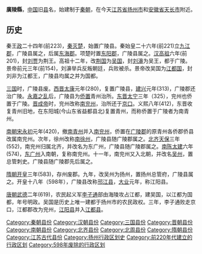 '''廣陵縣'''，[[中国|中国]]旧[[县|县]]名，始建制于[[秦朝|秦朝]]，在今天[[江苏省|江苏省]][[扬州市|扬州市]]和[[安徽省|安徽省]][[天长市|天长市]]附近。

==历史== 

秦王[[嬴政|政]]二十四年(前223)，[[秦灭楚|秦灭楚]]，始置广陵县。秦始皇二十六年(前221)立[[九江郡|九江郡]]，广陵县属之，后属[[东海郡|东海郡]]。项楚时置[[东阳郡|东阳郡]]，广陵县属之。[[汉高祖|汉高祖]]六年(前201)，封[[刘贾|刘贾]]为荆王。高祖十二年，改[[荆国_(汉初)|荆国]]为[[吳國_(漢朝)|吴国]]，封[[刘濞|刘濞]]为吴王，都于广陵。景帝前元三年(前154)，刘濞举兵反叛朝廷，兵败被杀。景帝改吴国为[[江都国|江都国]]，封刘非为江都王，广陵县均属之并为国都。
 
[[三国|三国]]时，广陵县废。[[西晋|西晋]][[太康_(西晋)|太康]]元年(280)，复置广陵县，[[建兴_(西晋)|建兴]]元年(313)，广陵郡还治广陵。[[永嘉之乱|永嘉之乱]]后，广陵县为[[侨郡|侨置]]青州治所。[[东晋|东晋]][[太宁_(东晋)|太宁]]三年（325），兖州也侨置于广陵。[[晋成帝|晋成帝]]时，兖州改称[[南兖州|南兖州]]，治所还于[[京口|京口]]。义熙八年(412)，东晋收复青州旧地，在东阳城(今山东省益都县北)复置青州，而称侨置于广陵者为南青州。

[[南朝宋|南朝宋]][[永初_(刘宋)|永初]]元年(420)，撤[[南青州|南青州]]并入[[南兗州_(南朝)|南兖州]]，侨置在[[广陵郡|广陵郡]]的原青州各侨郡侨县改属南兖州。次年，徐州改称[[南徐州_(刘宋)|南徐州]]，广陵县随广陵郡属之。[[北齐|北齐]][[天保_(北齐)|天保]]三年(552)，南兖州归属北齐，并改名为东广州，广陵县随广陵郡属之。[[陳_(南朝)|南陈]][[太建|太建]]六年(574)，[[东广州|东广州]]入南朝，复称南兖州。十一年，南兖州又入北朝，并改名[[吴州|吴州]]，置总管刺史。广陵县随广陵郡先后属之。

[[隋朝|隋朝]][[开皇|开皇]]三年(583)，存州废郡。九年，改吴州为扬州，置扬州总管府，广陵县属之。开皇十八年（598年），广陵县改称[[邗江县|邗江县]]，[[大业_(年号)|大业]]元年，称江阳县。

[[唐朝|唐朝]][[武德|武德]]二年(619)，农民起义军[[李子通|李子通]]部由海陵攻占江都，建吴国，以江都为国都，年号明政。吴国是历史上唯一建都于扬州市的农民政权。三年，李子通败走京口，江都郡改为兖州，[[江阳县_(隋朝)|江阳县]]并入[[江都县|江都县]]。

{{江苏行政区划小作品}}
[[Category:秦朝县份|Category:秦朝县份]]
[[Category:汉朝县份|Category:汉朝县份]]
[[Category:三国县份|Category:三国县份]]
[[Category:晋朝县份|Category:晋朝县份]]
[[Category:南朝县份|Category:南朝县份]]
[[Category:北齐县份|Category:北齐县份]]
[[Category:北周县份|Category:北周县份]]
[[Category:隋朝县份|Category:隋朝县份]]
[[Category:江苏古代县份|Category:江苏古代县份]]
[[Category:扬州行政区划史|Category:扬州行政区划史]]
[[Category:前220年代建立的行政区划|Category:前220年代建立的行政区划]]
[[Category:598年废除的行政区划|Category:598年废除的行政区划]]